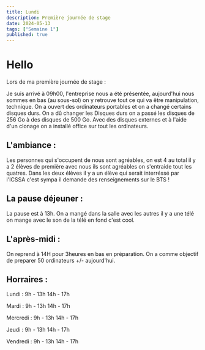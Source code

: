 ```yaml
---
title: Lundi
description: Première journée de stage 
date: 2024-05-13
tags: ["Semaine 1"]
published: true
---
```



# Hello

Lors de ma première journée de stage :

Je suis arrivé à 09h00, l'entreprise nous a été présentée, aujourd'hui nous sommes en bas (au sous-sol) on y retrouve tout ce qui va être
manipulation, technique. On a ouvert des ordinateurs portables et on a changé certains disques durs. On a dû changer les Disques durs on a passé les 
disques de 256 Go à des disques de 500 Go. Avec des disques externes et à l'aide d'un clonage on a installé office sur tout les ordinateurs. 



## L'ambiance :

Les personnes qui s'occupent de nous sont agréables, on est 4 au total il y a 2 élèves de première avec nous ils sont agréables on s'entraide tout les
quatres. Dans les deux élèves il y a un élève qui serait interréssé par l'ICSSA c'est sympa il demande des renseignements sur le BTS ! 





## La pause déjeuner :

La pause est à 13h. On a mangé dans la salle avec les autres il y a une télé on mange avec le son de la télé en fond c'est cool.





## L'après-midi :
On reprend à 14H pour 3heures en bas en préparation. On a comme objectif de preparer 50 ordinateurs +/- aujourd'hui.





## Horraires :

Lundi    : 9h - 13h 14h - 17h

Mardi    : 9h - 13h 14h - 17h

Mercredi : 9h - 13h 14h - 17h

Jeudi    : 9h - 13h 14h - 17h

Vendredi : 9h - 13h 14h - 17h
